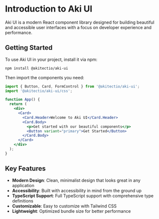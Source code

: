 
<Meta title="Documentation/Introduction" />

# Introduction to Aki UI

Aki UI is a modern React component library designed for building beautiful and accessible user interfaces with a focus on developer experience and performance.

## Getting Started

To use Aki UI in your project, install it via npm:

```bash
npm install @akitectio/aki-ui
```

Then import the components you need:

```jsx
import { Button, Card, FormControl } from '@akitectio/aki-ui';
import '@akitectio/aki-ui/css';

function App() {
  return (
    <div>
      <Card>
        <Card.Header>Welcome to Aki UI</Card.Header>
        <Card.Body>
          <p>Get started with our beautiful components</p>
          <Button variant="primary">Get Started</Button>
        </Card.Body>
      </Card>
    </div>
  );
}
```

## Key Features

- **Modern Design**: Clean, minimalist design that looks great in any application
- **Accessibility**: Built with accessibility in mind from the ground up
- **TypeScript Support**: Full TypeScript support with comprehensive type definitions
- **Customizable**: Easy to customize with Tailwind CSS
- **Lightweight**: Optimized bundle size for better performance
